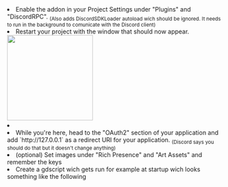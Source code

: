 
<li>
  Enable the addon in your Project Settings under "Plugins" and "DiscordRPC".
  <sub>
    (Also adds DiscordSDKLoader autoload wich should be ignored. It needs to run
    in the background to comunicate with the Discord client)
  </sub>
</li>
<li>
  Restart your project with the window that should now appear. <br />
  <img
    src="https://github.com/vaporvee/discord-rpc-godot/assets/80621863/620d90aa-6e76-4a80-980e-c8c57d8cfa58"
    width="200px"
  />
</li>
<li>
  <LinkCard
    title="Create a Discord application"
    description='Go to the Discord developer page linked here (keep the tab open), create a application with "New Application" and copy the Application ID.'
    href="https://discord.com/developers/applications#"
    target="_blank"
  />
</li>
<li>
  While you're here, head to the "OAuth2" section of your application and add
  `http://127.0.0.1` as a redirect URI for your application.
  <sub>(Discord says you should do that but it doesn't change anything)</sub>
</li>
<li>
  (optional) Set images under "Rich Presence" and "Art Assets" and remember the
  keys
</li>
<li>
  Create a gdscript wich gets run for example at startup wich looks something
  like the following
</li>
